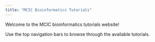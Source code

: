 ```yaml
---
title: "MCIC Bioinformatics Tutorials"
---
```


Welcome to the MCIC bioinformatics tutorials website!

Use the top navigation bars to browse through the available tutorials.
